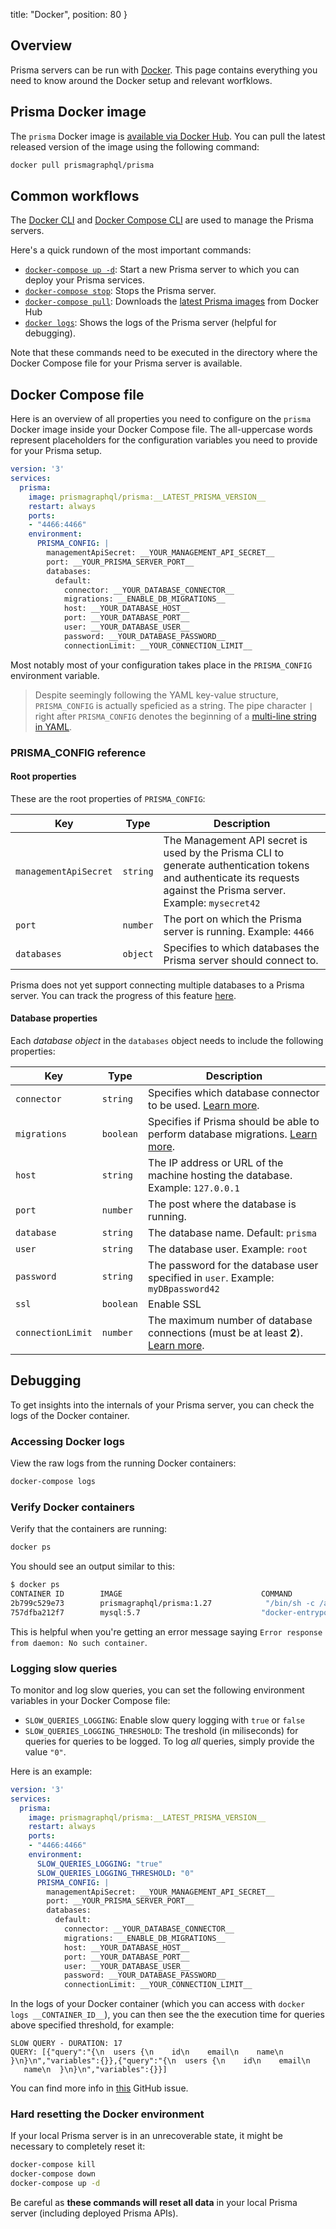 
  title: "Docker",
  position: 80
}

## Overview

Prisma servers can be run with [Docker](https://www.docker.com/). This page contains everything you need to know around the Docker setup and relevant worfklows.

## Prisma Docker image

The `prisma` Docker image is [available via Docker Hub](https://hub.docker.com/r/prismagraphql/prisma/). You can pull the latest released version of the image using the following command:

```bash
docker pull prismagraphql/prisma
```

## Common workflows

The [Docker CLI](https://docs.docker.com/engine/reference/commandline/cli) and [Docker Compose CLI](https://docs.docker.com/compose/reference/) are used to manage the Prisma servers.

Here's a quick rundown of the most important commands:

- [`docker-compose up -d`](https://docs.docker.com/compose/reference/up/): Start a new Prisma server to which you can deploy your Prisma services.
- [`docker-compose stop`](https://docs.docker.com/compose/reference/stop/): Stops the Prisma server.
- [`docker-compose pull`](https://docs.docker.com/compose/reference/pull/): Downloads the [latest Prisma images](https://hub.docker.com/r/prismagraphql/prisma/tags/) from Docker Hub
- [`docker logs`](https://docs.docker.com/compose/reference/logs/): Shows the logs of the Prisma server (helpful for debugging).

Note that these commands need to be executed in the directory where the Docker Compose file for your Prisma server is available.

## Docker Compose file

Here is an overview of all properties you need to configure on the `prisma` Docker image inside your Docker Compose file. The all-uppercase words represent placeholders for the configuration variables you need to provide for your Prisma setup.

```yml
version: '3'
services:
  prisma:
    image: prismagraphql/prisma:__LATEST_PRISMA_VERSION__
    restart: always
    ports:
    - "4466:4466"
    environment:
      PRISMA_CONFIG: |
        managementApiSecret: __YOUR_MANAGEMENT_API_SECRET__
        port: __YOUR_PRISMA_SERVER_PORT__
        databases:
          default:
            connector: __YOUR_DATABASE_CONNECTOR__
            migrations: __ENABLE_DB_MIGRATIONS__
            host: __YOUR_DATABASE_HOST__
            port: __YOUR_DATABASE_PORT__
            user: __YOUR_DATABASE_USER__
            password: __YOUR_DATABASE_PASSWORD__
            connectionLimit: __YOUR_CONNECTION_LIMIT__
```

Most notably most of your configuration takes place in the `PRISMA_CONFIG` environment variable.

> Despite seemingly following the YAML key-value structure, `PRISMA_CONFIG` is actually speficied as a string. The pipe character `|` right after `PRISMA_CONFIG` denotes the beginning of a [multi-line string in YAML](http://symfony.com/doc/current/components/yaml/yaml_format.html). 

### PRISMA_CONFIG reference

#### Root properties

These are the root properties of `PRISMA_CONFIG`:

| Key | Type | Description | 
| --- | --- | --- | 
| `managementApiSecret` | `string` | The Management API secret is used by the Prisma CLI to generate authentication tokens and authenticate its requests against the Prisma server. Example: `mysecret42`  | 
| `port` | `number` | The port on which the Prisma server is running. Example:  `4466` | 
| `databases` | `object` | Specifies to which databases the Prisma server should connect to. | 

<Warning>

Prisma does not yet support connecting multiple databases to a Prisma server. You can track the progress of this feature [here](https://github.com/prisma/prisma/issues/2873).

</Warning>

#### Database properties

Each _database object_ in the `databases` object needs to include the following properties:

| Key | Type  | Description | 
| --- | --- | --- | 
| `connector` | `string` | Specifies which database connector to be used. [Learn more](jgfs).
| `migrations` | `boolean` | Specifies if Prisma should be able to perform database migrations. [Learn more](jgfs#database-migrations).
| `host` | `string` | The IP address or URL of the machine hosting the database. Example: `127.0.0.1` |
| `port` | `number` | The post where the database is running. | 
| `database` | `string` | The database name. Default: `prisma` |
| `user` | `string` | The database user. Example: `root` | 
| `password` | `string` | The password for the database user specified in `user`. Example: `myDBpassword42` | 
| `ssl` | `boolean` | Enable SSL |
| `connectionLimit` | `number` | The maximum number of database connections (must be at least **2**). [Learn more](jgfs#managing-database-connections).


## Debugging

To get insights into the internals of your Prisma server, you can check the logs of the Docker container.

### Accessing Docker logs

View the raw logs from the running Docker containers:

```bash
docker-compose logs
```

### Verify Docker containers

Verify that the containers are running:

```bash
docker ps
```

You should see an output similar to this:

```bash
$ docker ps
CONTAINER ID        IMAGE                               COMMAND                  CREATED             STATUS              PORTS                    NAMES
2b799c529e73        prismagraphql/prisma:1.27            "/bin/sh -c /app/sta…"   17 hours ago        Up 7 hours          0.0.0.0:4466->4466/tcp   myapp_prisma_1
757dfba212f7        mysql:5.7                           "docker-entrypoint.s…"   17 hours ago        Up 7 hours          3306/tcp                 prisma-db
```

This is helpful when you're getting an error message saying `Error response from daemon: No such container`.

### Logging slow queries

To monitor and log slow queries, you can set the following environment variables in your Docker Compose file:

- `SLOW_QUERIES_LOGGING`: Enable slow query logging with `true` or `false` 
- `SLOW_QUERIES_LOGGING_THRESHOLD`: The treshold (in miliseconds) for queries for queries to be logged. To log _all_ queries, simply provide the value `"0"`.

Here is an example:

```yml
version: '3'
services:
  prisma:
    image: prismagraphql/prisma:__LATEST_PRISMA_VERSION__
    restart: always
    ports:
    - "4466:4466"
    environment:
      SLOW_QUERIES_LOGGING: "true"
      SLOW_QUERIES_LOGGING_THRESHOLD: "0"
      PRISMA_CONFIG: |
        managementApiSecret: __YOUR_MANAGEMENT_API_SECRET__
        port: __YOUR_PRISMA_SERVER_PORT__
        databases:
          default:
            connector: __YOUR_DATABASE_CONNECTOR__
            migrations: __ENABLE_DB_MIGRATIONS__
            host: __YOUR_DATABASE_HOST__
            port: __YOUR_DATABASE_PORT__
            user: __YOUR_DATABASE_USER__
            password: __YOUR_DATABASE_PASSWORD__
            connectionLimit: __YOUR_CONNECTION_LIMIT__
```

In the logs of your Docker container (which you can access with `docker logs __CONTAINER_ID__`), you can then see the the execution time for queries above specified threshold, for example:

```
SLOW QUERY - DURATION: 17
QUERY: [{"query":"{\n  users {\n    id\n    email\n    name\n  }\n}\n","variables":{}},{"query":"{\n  users {\n    id\n    email\n
   name\n  }\n}\n","variables":{}}]
```

You can find more info in [this](https://github.com/prisma/prisma/issues/3210) GitHub issue.

### Hard resetting the Docker environment

If your local Prisma server is in an unrecoverable state, it might be necessary to completely reset it:

```bash
docker-compose kill
docker-compose down
docker-compose up -d
```

<Warning>

Be careful as **these commands will reset all data** in your local Prisma server (including deployed Prisma APIs).

</Warning>
